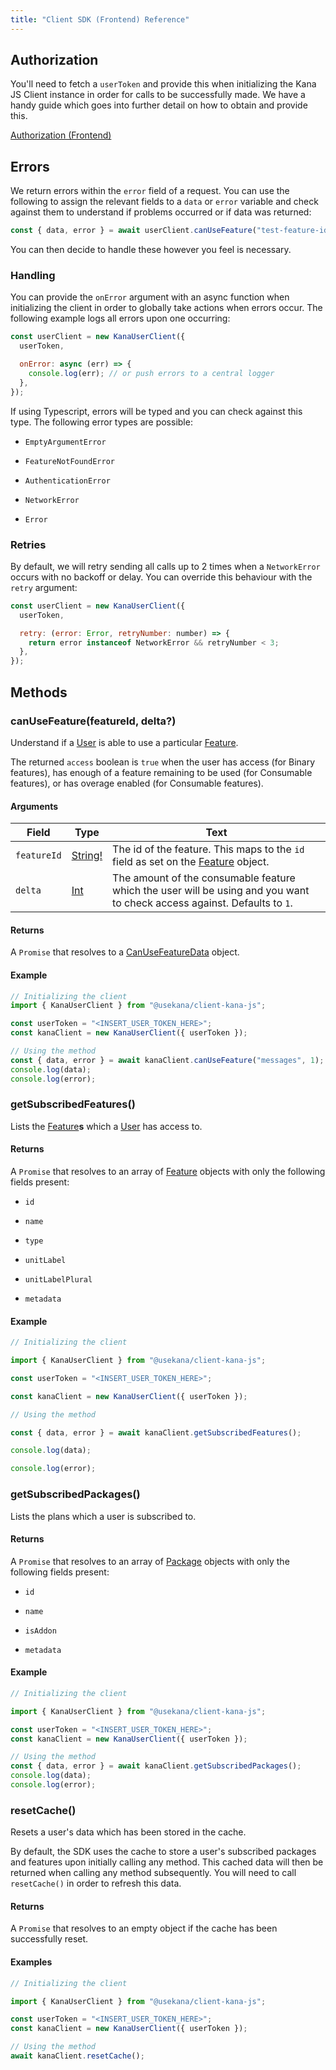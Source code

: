 ```yaml
---
title: "Client SDK (Frontend) Reference"
---
```


## Authorization

You'll need to fetch a `userToken` and provide this when initializing the Kana JS Client instance in order for calls to be successfully made. We have a handy guide which goes into further detail on how to obtain and provide this.

[Authorization (Frontend)](/client-sdk-frontend/authorization-frontend)

## Errors

We return errors within the `error` field of a request. You can use the following to assign the relevant fields to a `data` or `error` variable and check against them to understand if problems occurred or if data was returned:

```javascript
const { data, error } = await userClient.canUseFeature("test-feature-id");
```

You can then decide to handle these however you feel is necessary.

### Handling

You can provide the `onError` argument with an async function when initializing the client in order to globally take actions when errors occur. The following example logs all errors upon one occurring:

```javascript
const userClient = new KanaUserClient({
  userToken,

  onError: async (err) => {
    console.log(err); // or push errors to a central logger
  },
});
```

If using Typescript, errors will be typed and you can check against this type. The following error types are possible:

- `EmptyArgumentError`

- `FeatureNotFoundError`

- `AuthenticationError`

- `NetworkError`

- `Error `

### Retries

By default, we will retry sending all calls up to 2 times when a `NetworkError` occurs with no backoff or delay. You can override this behaviour with the `retry` argument:

```javascript
const userClient = new KanaUserClient({
  userToken,

  retry: (error: Error, retryNumber: number) => {
    return error instanceof NetworkError && retryNumber < 3;
  },
});
```

## Methods

### canUseFeature(featureId, delta?)

Understand if a [User](/reference/admin-api-backend-reference/objects#user) is able to use a particular [Feature](/reference/admin-api-backend-reference/objects#feature).

The returned `access` boolean is `true` when the user has access (for Binary features), has enough of a feature remaining to be used (for Consumable features), or has overage enabled (for Consumable features).

#### Arguments

| Field       | Type                                                             | Text                                                                                                                                       |
| ----------- | ---------------------------------------------------------------- | ------------------------------------------------------------------------------------------------------------------------------------------ |
| `featureId` | [String!](/reference/admin-api-backend-reference/scalars#string) | The id of the feature. This maps to the `id` field as set on the [Feature](/reference/admin-api-backend-reference/objects#feature) object. |
| `delta`     | [Int](/reference/admin-api-backend-reference/scalars#int)        | The amount of the consumable feature which the user will be using and you want to check access against. Defaults to `1`.                   |

#### Returns

A `Promise` that resolves to a [CanUseFeatureData](/reference/admin-api-backend-reference/objects#canusefeaturedata) object.

#### Example

```javascript JS
// Initializing the client
import { KanaUserClient } from "@usekana/client-kana-js";

const userToken = "<INSERT_USER_TOKEN_HERE>";
const kanaClient = new KanaUserClient({ userToken });

// Using the method
const { data, error } = await kanaClient.canUseFeature("messages", 1);
console.log(data);
console.log(error);
```

### getSubscribedFeatures()

Lists the [Feature](/reference/admin-api-backend-reference/objects#feature)**s** which a [User](/reference/admin-api-backend-reference/objects#user) has access to.

#### Returns

A `Promise` that resolves to an array of [Feature](/reference/admin-api-backend-reference/objects#feature) objects with only the following fields present:

- `id`

- `name`

- `type`

- `unitLabel`

- `unitLabelPlural`

- `metadata`

#### Example

```javascript
// Initializing the client

import { KanaUserClient } from "@usekana/client-kana-js";

const userToken = "<INSERT_USER_TOKEN_HERE>";

const kanaClient = new KanaUserClient({ userToken });

// Using the method

const { data, error } = await kanaClient.getSubscribedFeatures();

console.log(data);

console.log(error);
```

### getSubscribedPackages()

Lists the plans which a user is subscribed to.

#### Returns

A `Promise` that resolves to an array of [Package](/reference/admin-api-backend-reference/objects#package) objects with only the following fields present:

- `id`

- `name`

- `isAddon`

- `metadata`

#### Example

```javascript
// Initializing the client

import { KanaUserClient } from "@usekana/client-kana-js";

const userToken = "<INSERT_USER_TOKEN_HERE>";
const kanaClient = new KanaUserClient({ userToken });

// Using the method
const { data, error } = await kanaClient.getSubscribedPackages();
console.log(data);
console.log(error);
```

### resetCache()

Resets a user's data which has been stored in the cache.

By default, the SDK uses the cache to store a user's subscribed packages and features upon initially calling any method. This cached data will then be returned when calling any method subsequently. You will need to call `resetCache()` in order to refresh this data.

#### Returns

A `Promise` that resolves to an empty object if the cache has been successfully reset.

#### Examples

```javascript
// Initializing the client

import { KanaUserClient } from "@usekana/client-kana-js";

const userToken = "<INSERT_USER_TOKEN_HERE>";
const kanaClient = new KanaUserClient({ userToken });

// Using the method
await kanaClient.resetCache();
```
